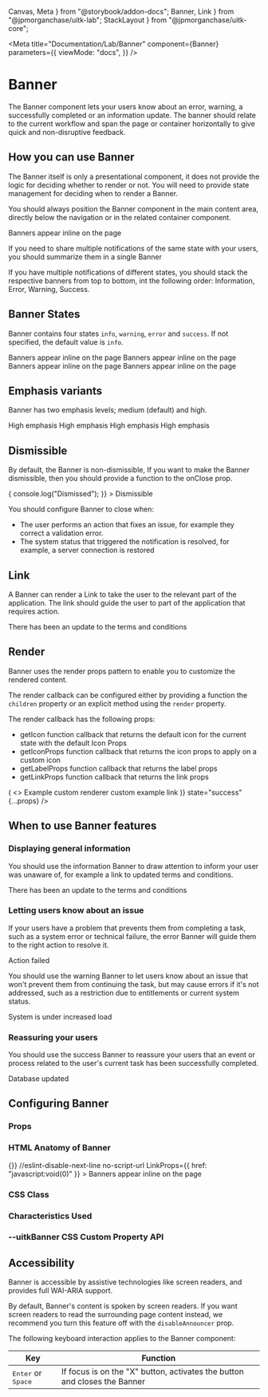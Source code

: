   Canvas,
  Meta
} from "@storybook/addon-docs";
  Banner,
  Link
} from "@jpmorganchase/uitk-lab";
  StackLayout
} from "@jpmorganchase/uitk-core";

<Meta
  title="Documentation/Lab/Banner"
  component={Banner}
  parameters={{
    viewMode: "docs",
  }}
/>

# Banner

The Banner component lets your users know about an error, warning, a successfully completed or an information update. The banner should relate to the current workflow
and span the page or container horizontally to give quick and non-disruptive feedback.

## How you can use Banner

The Banner itself is only a presentational component, it does not provide the logic for deciding whether to render
or not. You will need to provide state management for deciding when to render a Banner.

You should always position the Banner component in the main content area, directly below
the navigation or in the related container component.

<Canvas>
  <Banner>Banners appear inline on the page</Banner>
</Canvas>

If you need to share multiple notifications of the same state with your users, you should summarize them in a single Banner

If you have multiple notifications of different states, you should stack the respective banners from top to bottom,
int the following order: Information, Error, Warning, Success.

## Banner States

Banner contains four states `info`, `warning`, `error` and `success`. If not specified, the default value is `info`.

<Canvas>
  <StackLayout gap={2}>
    <Banner>Banners appear inline on the page</Banner>
    <Banner state="warning">Banners appear inline on the page</Banner>
    <Banner state="error">Banners appear inline on the page</Banner>
    <Banner state="success">Banners appear inline on the page</Banner>
  </StackLayout>
</Canvas>

## Emphasis variants

Banner has two emphasis levels; medium (default) and high.

<Canvas>
  <StackLayout gap={2}>
    <Banner emphasis="high">High emphasis</Banner>
    <Banner emphasis="high" state="warning">
      High emphasis
    </Banner>
    <Banner emphasis="high" state="error">
      High emphasis
    </Banner>
    <Banner emphasis="high" state="success">
      High emphasis
    </Banner>
  </StackLayout>
</Canvas>

## Dismissible

By default, the Banner is non-dismissible, If you want to make the Banner dismissible, then you should provide a function
to the onClose prop.

<Canvas>
  <Banner
    onClose={() => {
      console.log("Dismissed");
    }}
  >
    Dismissible
  </Banner>
</Canvas>

You should configure Banner to close when:

- The user performs an action that fixes an issue, for example they correct a validation error.
- The system status that triggered the notification is resolved, for example, a server connection is restored

## Link

A Banner can render a Link to take the user to the relevant part of the application. The link should
guide the user to part of the application that requires action.

<Canvas>
  <Banner
    //eslint-disable-next-line no-script-url
    LinkProps={{ href: "javascript:void(0)" }}
  >
    There has been an update to the terms and conditions
  </Banner>
</Canvas>

## Render

Banner uses the render props pattern to enable you to customize the rendered content.

The render callback can be configured either by providing a function the `children` property
or an explicit method using the `render` property.

The render callback has the following props:

- getIcon function callback that returns the default icon for the current state with the default Icon Props
- getIconProps function callback that returns the icon props to apply on a custom icon
- getLabelProps function callback that returns the label props
- getLinkProps function callback that returns the link props

<Canvas>
  <Banner
    render={({ Icon, getIconProps, getLabelProps, getLinkProps }) => (
      <>
        <Icon {...getIconProps()} aria-label={"Success"} />
        <span {...getLabelProps()}>
          Example custom renderer
          <Link {...getLinkProps()}>custom example link</Link>
        </span>
      </>
    )}
    state="success"
    {...props}
  />
</Canvas>

## When to use Banner features

### Displaying general information

You should use the information Banner to draw attention to inform your user was unaware of, for example a link to updated terms and conditions.

<Canvas>
  <Banner
    //eslint-disable-next-line no-script-url
    LinkProps={{ href: "javascript:void(0)" }}
  >
    There has been an update to the terms and conditions
  </Banner>
</Canvas>

### Letting users know about an issue

If your users have a problem that prevents them from completing a task, such as a system error
or technical failure, the error Banner will guide them to the right action to resolve it.

<Canvas>
  <Banner
    //eslint-disable-next-line no-script-url
    LinkProps={{ href: "javascript:void(0)" }}
    state="error"
  >
    Action failed
  </Banner>
</Canvas>

You should use the warning Banner to let users know about an issue that won't prevent them from
continuing the task, but may cause errors if it's not addressed, such as a restriction due to entitlements
or current system status.

<Canvas>
  <Banner
    //eslint-disable-next-line no-script-url
    LinkProps={{ href: "javascript:void(0)" }}
    state="warning"
  >
    System is under increased load
  </Banner>
</Canvas>

### Reassuring your users

You should use the success Banner to reassure your users that an event or process related to the user's current
task has been successfully completed.

<Canvas>
  <Banner
    //eslint-disable-next-line no-script-url
    LinkProps={{ href: "javascript:void(0)" }}
    state="success"
  >
    Database updated
  </Banner>
</Canvas>

## Configuring Banner

### Props

<ArgsTable of={Banner} />

### HTML Anatomy of Banner

<Canvas>
  <ComponentAnatomy>
    <Banner
      onClose={() => {}}
      //eslint-disable-next-line no-script-url
      LinkProps={{ href: "javascript:void(0)" }}
    >
      Banners appear inline on the page
    </Banner>
  </ComponentAnatomy>
</Canvas>

### CSS Class

<CSSClassTable of={Banner} />

### Characteristics Used

<CharacteristicUsage of={Banner} />

### --uitkBanner CSS Custom Property API

<CSSVariableTable of={Banner} />

## Accessibility

Banner is accessible by assistive technologies like screen readers, and provides full WAI-ARIA support.

By default, Banner's content is spoken by screen readers. If you want screen readers to read the
surrounding page content instead, we recommend you turn this feature off with the `disableAnnouncer`
prop.

The following keyboard interaction applies to the Banner component:

| Key                                  | Function                                                                  |
| ------------------------------------ | ------------------------------------------------------------------------- |
| <kbd>Enter</kbd> or <kbd>Space</kbd> | If focus is on the "X" button, activates the button and closes the Banner |
